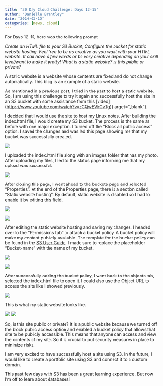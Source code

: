```yaml
---
title: "30 Day Cloud Challenge: Days 12-15"
author: "Danielle Brantley"
date: "2024-03-15"
categories: [news, cloud]
---
```


For Days 12-15, here was the following prompt:

*Create an HTML file to your S3 Bucket, Configure the bucket for static website hosting. Feel free to be as creative as you want with your HTML website. It can have a few words or be very creative depending on your skill level/want to make it pretty! What is a static website? Is this public or private?*

A static website is a website whose contents are fixed and do not change automatically. This blog is an example of a static website.

As mentioned in a previous post, I tried in the past to host a static website. So, I am using this challenge to try it again and successfully host the site in an S3 bucket with some assistance from this \[video\](<https://www.youtube.com/watch?v=sCQwEVhCvTg>){target="\_blank"}.

I decided that I would use the site to host my Linux notes. After building the index.html file, I would create my S3 bucket. The process is the same as before with one major exception. I turned off the "Block all public access" option. I saved the changes and was led this page showing me that my bucket was successfully created.

![](images/create_s3bucket.png)

I uploaded the index.html file along with an images folder that has my photo. After uploading my files, I led to the status page informing me that my upload was successful.

![](images/upload_files.png)

After closing this page, I went ahead to the buckets page and selected "Properties". At the end of the Properties page, there is a section called "Static website hosting". By default, static website is disabled so I had to enable it by editing this field.

![](images/static_hosting.png)

![](images/edit_static_hosting.png)

After editing the static website hosting and saving my changes. I headed over to the "Permissions tab" to attach a bucket policy. A bucket policy will make my content publicly available. The template for the bucket policy can be found in the [S3 User Guide](https://docs.aws.amazon.com/AmazonS3/latest/userguide/HostingWebsiteOnS3Setup.html#step5-upload-index-doc){target="_blank"}. I made sure to replace the placeholder "Bucket-name" with the name of my bucket.

![](images/properties.png)

![](images/bucket_policy.png)

After successfully adding the bucket policy, I went back to the objects tab, selected the index.html file to open it. I could also use the Object URL to access the site like I showed previously.

![](images/html_page.png)

This is what my static website looks like.

![](images/brantley_static_site-1.png) ![](images/brantley_static_site-2.png)

So, is this site public or private? It is a public website because we turned off the block public access option and enabled a bucket policy that allows that site to be publicly accessible. This means that anyone can access and view the contents of my site. So it is crucial to put security measures in place to minimize risks.

I am very excited to have successfully host a site using S3. In the future, I would like to create a portfolio site using S3 and connect it to a custom domain.

This past few days with S3 has been a great learning experience. But now I'm off to learn about databases!
